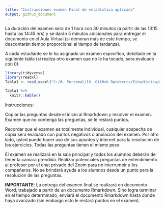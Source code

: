 ```yaml
---
title: "Instrucciones examen Final de estadística aplicada"
output: github_document
---
```


La duración del examen sera de 1 hora con 30 minutos (a partir de las 13:15 hasta las 14:45 hrs) y se darán 5 minutos adicionales para entregar el documento en el Aula Virtual (si demoran más de este tiempo, se descontarán tiempo proporcional al tiempo de tardanza).

A cada estudiante se le ha asignado un examen específico, detallado en la siguiente tabla (si realiza otro examen que no le ha tocado, sera evaluado con 0):

```r
library(tidyverse)
library(readxl)
Tabla1 <- read_excel("C:/0. Personal/10. GitHub Rprokects/Estadística/4. Examen Final/Examenes Finales - 2021-I.xlsx" , sheet = "Grupo 4C")
```

```r
Tabla1 %>% 
  knitr::kable()
```

Instrucciones:

Copiar las preguntas desde el inicio al Rmarkdown y resolver el examen. Examen que no contenga las preguntas, se le restará puntos.

Recordar que el examen es totalmente individual, cualquier sospecha de copia sera evaluado con puntos negativos o anulación del examen. Por otro lado, usted puede hacer uso de sus apuntes y internet para la resolución de los ejercicios. Todas las preguntas tienen el mismo peso. 

El examen se realizará en la sala principal y todos los alumnos deberán de tener la cámara prendida. Realizar potenciales preguntas de entendimiento al profesor por el chat privado del Zoom para no interrumpir a los compañeros. No se brindará ayuda a los alumnos desde un punto para la resolución de las preguntas. 

**IMPORTANTE**: La entrega del examen final se realizará en documento Word, trabajado a partir de un documento Rmarkdown. Sino logra terminar en el tiempo determinado, enviará el documento Rmarkdown hasta donde haya avanzado (sin embargo esto le restará puntos en el examen). 
